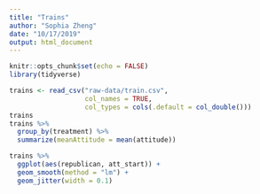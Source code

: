 ```yaml
---
title: "Trains"
author: "Sophia Zheng"
date: "10/17/2019"
output: html_document
---
```


```r
knitr::opts_chunk$set(echo = FALSE)
library(tidyverse)
```

```r
trains <- read_csv("raw-data/train.csv", 
                   col_names = TRUE,
                   col_types = cols(.default = col_double()))
trains
trains %>% 
  group_by(treatment) %>% 
  summarize(meanAttitude = mean(attitude))

trains %>% 
  ggplot(aes(republican, att_start)) + 
  geom_smooth(method = "lm") + 
  geom_jitter(width = 0.1)
```


